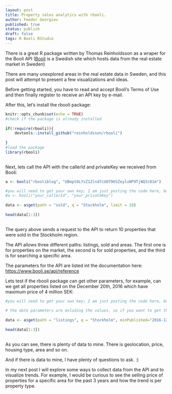 ```yaml
---
layout: post
title: Property sales analytics with rbooli.
author: Feodor Georgiev
published: true
status: publish
draft: false
tags: R Booli RStudio
---
```

 
There is a great R package written by Thomas Reinholdsson as a wraper for the Booli API ([Booli](https://www.booli.se/) is a Swedish site which hosts data from the real estate market in Sweden)
 
There are many unexplored areas in the real estate data in Sweden, and this post will attempt to present a few visualizations and ideas. 
 
Before getting started, you have to read and accept Booli's Terms of Use and then finally register to receive an API key by e-mail.
 
After this, let's install the rbooli package:
 
```r
knitr::opts_chunk$set(echo = TRUE)
#check if the package is already installed
 
if(!require(rbooli)){
    devtools::install_github("reinholdsson/rbooli")
  
}
#load the package
library(rbooli)
 
```
 
Next, lets call the API with the callerId and privateKey we received from Booli:
```r
a <- booli("rbooliblog", "UBmptOLYsZ1Zlnd7cUO796SZeyluNP9TjWQ3c01m")
```
 
 
```r
 
#you will need to get your own key; I am just posting the code here, but am excluding my key
#a <- booli("your_callerId", "your_privateKey")
 
data <- a$get(path = "sold", q = "Stockholm", limit = 10)
 
head(data[1:3])
 
```
 
 
The query above sends a request to the API to return 10 properties that were sold in the Stockholm region. 
 
The API allows three different paths: listings, sold and areas. The first one is for properties on the market, the second is for sold properties, and the third is for searching a specific area. 
 
The parameters for the API are listed int the documentation here: [https://www.booli.se/api/reference](https://www.booli.se/api/reference) 
 
Lets test if the rbooli package can get other parameters, for example, can we get all properties listed on the December 20th, 2016 which have maximum price of 4 million SEK: 
 
 
```r
 
#you will need to get your own key; I am just posting the code here, but am excluding my key
 
# the date parameters are exluding the values, so if you want to get the Dec 20th, you need to do a range between 19th to the 21st to get the 20th. This is how the API is developed, I guess. 
 
data <- a$get(path = "listings", q = "Stockholm", minPublished="2016-12-19", maxPublished="2016-12-21",maxListPrice = "4000000", limit = 50)
 
head(data[1:3])
 
```
 
 
As you can see, there is plenty of data to mine. There is geolocation, price, housing type, area and so on. 
 
And if there is data to mine, I have plenty of questions to ask. :)
 
In my next post I will explore some ways to collect data from the API and to visualize trends. For example, I would be curious to see the selling price of properties for a specific area for the past 3 years and how the trend is per property type. 
 

